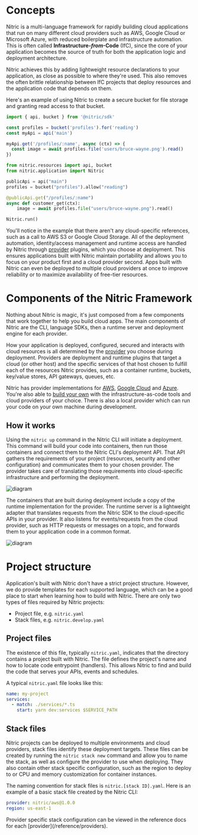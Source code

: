 
# Concepts

Nitric is a multi-language framework for rapidly building cloud applications that run on many different cloud providers such as AWS, Google Cloud or Microsoft Azure, with reduced boilerplate and infrastructure automation. This is often called **Infrastructure-_from_-Code** (IfC), since the core of your application becomes the source of truth for both the application logic and deployment architecture.

Nitric achieves this by adding lightweight resource declarations to your application, as close as possible to where they're used. This also removes the often brittle relationship between IfC projects that deploy resources and the application code that depends on them.

Here's an example of using Nitric to create a secure bucket for file storage and granting read access to that bucket.

<CodeGroup>

```javascript
import { api, bucket } from '@nitric/sdk'

const profiles = bucket('profiles').for('reading')
const myApi = api('main')

myApi.get('/profiles/:name', async (ctx) => {
  const image = await profiles.file('users/bruce-wayne.png').read()
})
```

```python
from nitric.resources import api, bucket
from nitric.application import Nitric

publicApi = api("main")
profiles = bucket("profiles").allow("reading")

@publicApi.get("/profiles/:name")
async def customer_get(ctx):
    image = await profiles.file("users/bruce-wayne.png").read()

Nitric.run()
```

</CodeGroup>

You'll notice in the example that there aren't any cloud-specific references, such as a call to AWS S3 or Google Cloud Storage. All of the deployment automation, identity/access management and runtime access are handled by Nitric through [provider](/reference/providers) plugins, which you choose at deployment. This ensures applications built with Nitric maintain portability and allows you to focus on your product first and a cloud provider second. Apps built with Nitric can even be deployed to multiple cloud providers at once to improve reliability or to maximize availability of free-tier resources.

# Components of the Nitric Framework

Nothing about Nitric is magic, it's just composed from a few components that work together to help you build cloud apps. The main components of Nitric are the CLI, language SDKs, then a runtime server and deployment engine for each provider.

How your application is deployed, configured, secured and interacts with cloud resources is all determined by the [provider](/reference/providers) you choose during deployment. Providers are deployment and runtime plugins that target a cloud (or other host) and the specific services of that host chosen to fulfill each of the resources Nitric provides, such as a container runtime, buckets, key/value stores, API gateways, queues, etc.

Nitric has provider implementations for [AWS](/reference/providers/aws), [Google Cloud](/reference/providers/gcp) and [Azure](/reference/providers/azure). You're also able to [build your own](/reference/providers/custom/building-custom-provider) with the infrastructure-as-code tools and cloud providers of your choice. There is also a local provider which can run your code on your own machine during development.

## How it works

Using the `nitric up` command in the Nitric CLI will initiate a deployment. This command will build your code into containers, then run those containers and connect them to the Nitric CLI's deployment API. That API gathers the requirements of your project (resources, security and other configuration) and communicates them to your chosen provider. The provider takes care of translating those requirements into cloud-specific infrastructure and performing the deployment.

![diagram](/docs/images/concepts/how-it-works-build.svg)

The containers that are built during deployment include a copy of the runtime implementation for the provider. The runtime server is a lightweight adapter that translates requests from the Nitric SDK to the cloud-specific APIs in your provider. It also listens for events/requests from the cloud provider, such as HTTP requests or messages on a topic, and forwards them to your application code in a common format.

![diagram](/docs/images/concepts/how-it-works-runtime.svg)

# Project structure

Application's built with Nitric don't have a strict project structure. However, we do provide templates for each supported language, which can be a good place to start when learning how to build with Nitric. There are only two types of files required by Nitric projects:

- Project file, e.g. `nitric.yaml`
- Stack files, e.g. `nitric.develop.yaml`

## Project files

The existence of this file, typically `nitric.yaml`, indicates that the directory contains a project built with Nitric. The file defines the project's name and how to locate code entrypoint (handlers). This allows Nitric to find and build the code that serves your APIs, events and schedules.

A typical `nitric.yaml` file looks like this:

```yaml {{ tag: 'nitric.yaml' }}
name: my-project
services:
  - match: ./services/*.ts
    start: yarn dev:services $SERVICE_PATH
```

## Stack files

Nitric projects can be deployed to multiple environments and cloud providers, stack files identify these deployment targets. These files can be created by running the `nitric stack new` command and allow you to name the stack, as well as configure the provider to use when deploying. They also contain other stack specific configuration, such as the region to deploy to or CPU and memory customization for container instances.

The naming convention for stack files is `nitric.[stack ID].yaml`. Here is an example of a basic stack file created by the Nitric CLI:

```yaml {{ tag: 'nitric.aws.yaml' }}
provider: nitric/aws@1.0.0
region: us-east-1
```

<Note>
  Provider specific stack configuration can be viewed in the reference docs for
  each [provider](/reference/providers).
</Note>
